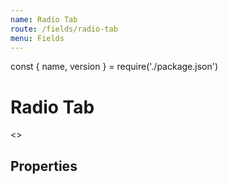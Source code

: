 ```yaml
---
name: Radio Tab
route: /fields/radio-tab
menu: Fields
---
```


const { name, version } = require('./package.json')

# Radio Tab

<TagVersion version={version} name={name} />

<Playground>
  <Form initialValues={{ social_1: 'twitter', social_2: 'xing' }}>
    <>
      <ConnectedField
        component={RadioGroup}
        flexDirection="row"
        label="Social networks"
        mb="xl"
        name="social_1"
        options={ITEMS}
        renderOption={RadioTab}
        required
      />
      <ConnectedField
        component={RadioGroup}
        label="Social networks"
        mb="xl"
        name="social_2"
        options={ITEMS}
        renderOption={RadioTab}
        required
        width={1 / 3}
      />
    </>
  </Form>
</Playground>

## Properties

<Props of={Radio} />
